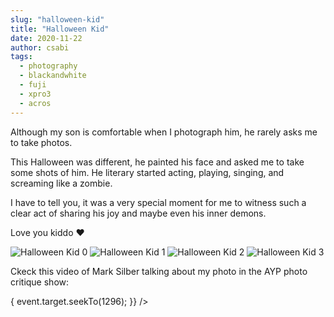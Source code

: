 ```yaml
---
slug: "halloween-kid"
title: "Halloween Kid"
date: 2020-11-22
author: csabi
tags:
  - photography
  - blackandwhite
  - fuji
  - xpro3
  - acros
---
```


Although my son is comfortable when I photograph him, he rarely asks me to take photos.

This Halloween was different, he painted his face and asked me to take some shots of him.
He literary started acting, playing, singing, and screaming like a zombie.

I have to tell you, it was a very special moment for me to witness such a clear act of sharing his joy and maybe even his inner demons.

Love you kiddo ❤️

![Halloween Kid 0](/images/halloween-2126-1200.jpg)
![Halloween Kid 1](/images/halloween-2127-1200.jpg)
![Halloween Kid 2](/images/halloween-2128-1200.jpg)
![Halloween Kid 3](/images/halloween-2129-1200.jpg)

Ckeck this video of Mark Silber talking about my photo in the AYP photo critique show:


<p>
  <YouTube
    videoId={"3LdGKK1wyVQ"}
    containerClassName={"youtube-container"}
    opts={{
      playerVars: {
        autoplay: 1,
      },
    }}
    onReady={(event) => {
      event.target.seekTo(1296);
    }}
  />
</p>

